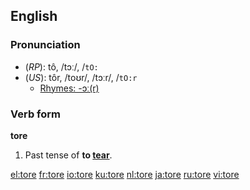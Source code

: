 ==English==
=== Pronunciation ===
*(''RP''): tô, /tɔː/, /<tt>tO:</tt>
*(''US''): tôr, /toʊr/, /tɔːr/, /<tt>tO:r</tt>
**[[rhymes:English:-ɔː(r)|Rhymes: -ɔː(r)]]

=== Verb form ===
'''tore'''

#Past tense of '''to [[tear]]'''.

<!--Do not include translations here: these belong in the inflections given on the foreign-language pages for the respective translations (of which there could be more than one per language) of "to tear". Paul G, 2005-08-22
==== Translations ====
*Dutch: [[scheurde]], [[scheurden]]
*German: [[riß]]
-->

[[el:tore]]
[[fr:tore]]
[[io:tore]]
[[ku:tore]]
[[nl:tore]]
[[ja:tore]]
[[ru:tore]]
[[vi:tore]]
